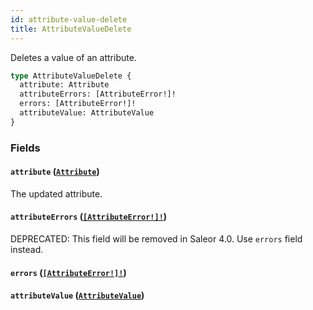 ```yaml
---
id: attribute-value-delete
title: AttributeValueDelete
---
```


Deletes a value of an attribute.

```graphql
type AttributeValueDelete {
  attribute: Attribute
  attributeErrors: [AttributeError!]!
  errors: [AttributeError!]!
  attributeValue: AttributeValue
}
```

### Fields

#### `attribute` ([`Attribute`](/docs/developer/api-reference/objects/attribute))

The updated attribute.

#### `attributeErrors` ([`[AttributeError!]!`](/docs/developer/api-reference/objects/attribute-error))

<span class="badge badge--warning">DEPRECATED: This field will be removed in Saleor 4.0. Use `errors` field instead.</span>

#### `errors` ([`[AttributeError!]!`](/docs/developer/api-reference/objects/attribute-error))

#### `attributeValue` ([`AttributeValue`](/docs/developer/api-reference/objects/attribute-value))
